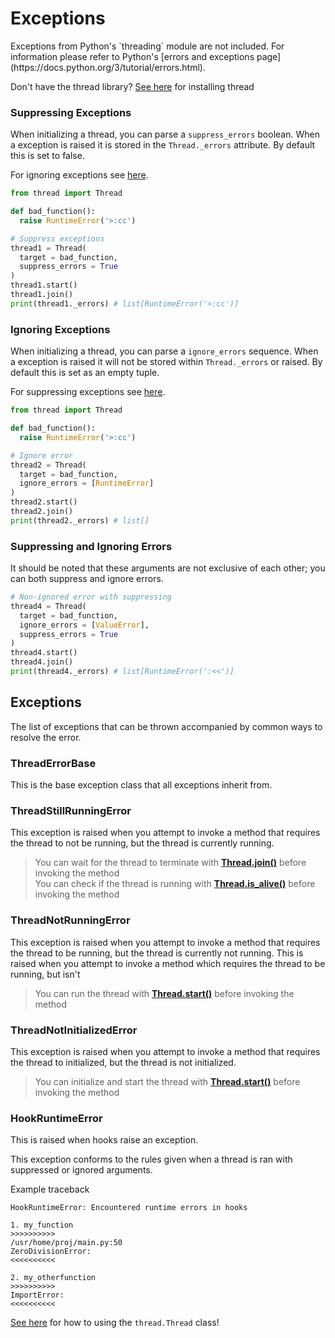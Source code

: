 
# Exceptions

<Callout type="info">
  Exceptions from Python&apos;s `threading` module are not included. For
  information please refer to Python&apos;s [errors and exceptions
  page](https://docs.python.org/3/tutorial/errors.html).
</Callout>

Don't have the thread library? [See here](./installation) for installing thread

### Suppressing Exceptions

When initializing a thread, you can parse a `suppress_errors` boolean. When a
exception is raised it is stored in the `Thread._errors` attribute. By default this
is set to false.

For ignoring exceptions see [here](#ignoring-exceptions).

```py
from thread import Thread

def bad_function():
  raise RuntimeError('>:cc')

# Suppress exceptions
thread1 = Thread(
  target = bad_function,
  suppress_errors = True
)
thread1.start()
thread1.join()
print(thread1._errors) # list[RuntimeError('>:cc')]
```

### Ignoring Exceptions

When initializing a thread, you can parse a `ignore_errors` sequence. When a exception is
raised it will not be stored within `Thread._errors` or raised. By default this is set as an empty
tuple.

For suppressing exceptions see [here](#suppressing-exceptions).

```py
from thread import Thread

def bad_function():
  raise RuntimeError('>:cc')

# Ignore error
thread2 = Thread(
  target = bad_function,
  ignore_errors = [RuntimeError]
)
thread2.start()
thread2.join()
print(thread2._errors) # list[]
```

### Suppressing and Ignoring Errors

It should be noted that these arguments are not exclusive of each other; you can both suppress and ignore errors.

```py
# Non-ignored error with suppressing
thread4 = Thread(
  target = bad_function,
  ignore_errors = [ValueError],
  suppress_errors = True
)
thread4.start()
thread4.join()
print(thread4._errors) # list[RuntimeError(':<<')]
```

## Exceptions

The list of exceptions that can be thrown accompanied by common ways to resolve the error.

### ThreadErrorBase

This is the base exception class that all exceptions inherit from.

### ThreadStillRunningError

This exception is raised when you attempt to invoke a method that requires the thread to not be running, but the thread is currently running.

> You can wait for the thread to terminate with [**Thread.join()**](.thread-class#methods) before invoking the method<br />
> You can check if the thread is running with [**Thread.is_alive()**](thread-class#methods) before invoking the method

### ThreadNotRunningError

This exception is raised when you attempt to invoke a method that requires the thread to be running, but the thread is currently not running.
This is raised when you attempt to invoke a method which requires the thread to be running, but isn't

> You can run the thread with [**Thread.start()**](thread-class#methods) before invoking the method

### ThreadNotInitializedError

This exception is raised when you attempt to invoke a method that requires the thread to initialized, but the thread is not initialized.

> You can initialize and start the thread with [**Thread.start()**](thread-class#methods) before invoking the method

### HookRuntimeError

This is raised when hooks raise an exception.

This exception conforms to the rules given when a thread is ran with suppressed or ignored arguments.

Example traceback

```text
HookRuntimeError: Encountered runtime errors in hooks

1. my_function
>>>>>>>>>>
/usr/home/proj/main.py:50
ZeroDivisionError:
<<<<<<<<<<

2. my_otherfunction
>>>>>>>>>>
ImportError:
<<<<<<<<<<
```

[See here](./thread-class) for how to using the `thread.Thread` class!
